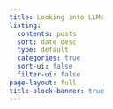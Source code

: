 ```yaml
---
title: Looking into LLMs
listing:
  contents: posts
  sort: date desc
  type: default
  categories: true
  sort-ui: false
  filter-ui: false
page-layout: full
title-block-banner: true
---
```

